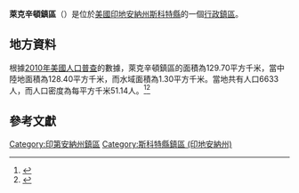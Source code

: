 {{noteTA
|G1=USState
|G2=地名
|G3=Unit
}}
{{Infobox settlement
|official_name            = 萊克辛頓鎮區
|native_name = Lexington Township
|settlement_type          = [[行政鎮區|行政鎮區]]
|image_skyline            = 
|imagesize                = 
|image_map                = Map highlighting Lexington Township, Scott County, Indiana.svg
|mapsize                  = 250px
|pushpin_map  =USA Indiana
|pushpin_label = 萊克辛頓鎮區
|pushpin_label_position   = top
|pushpin_map_caption      = 萊克辛頓鎮區在印地安納州的位置
|subdivision_type         = [[世界政區索引|國家]]
|subdivision_type1        = [[美国州份|州份]]
|subdivision_type2        = [[印地安納州行政区划|縣]]
|subdivision_name         = [[美国|美国]]
|subdivision_name1        = [[印地安納州|印地安納州]]
|subdivision_name2        = [[斯科特縣_(印地安納州)|斯科特縣]]
|elevation_ft             = 682
|elevation_m              = 208
|timezone                 = [[北美东部時區|北美东部時區]]
|area_total_km2           = 129.70
|area_land_km2            = 128.40
|area_water_km2           = 1.30
|area_total_sq_mi         = 
|area_land_sq_mi          = 
|area_water_sq_mi         = 
|population_as_of         = [[2010年美國人口普查|2010]]
|population_footnotes     = 
|population_total         = 6633
|population_density_km2   = auto
|population_density_sq_mi = auto
|utc_offset               = -5
|coordinates              = {{coord|38|39|16|N|85|38|43|W|type:city_region:US-AL_source:GNS-enwiki|display=inline,title}}
| coor_pinpoint           = 
| coordinates_footnotes   = 
|timezone_DST             = EDT
|utc_offset_DST           = -4
|postal_code_type         = [[美國郵區編號|郵區編號]]
|postal_code              = 
|area_code                = {{link-en|电话区号812|Area code 812|812}}
|blank_name = [[地名信息系统|GNIS ID]]
|blank_info = 453549
}}
'''萊克辛頓鎮區'''（{{lang-en|Lexington Township}}）是位於[[美國|美國]][[印地安納州|印地安納州]][[斯科特縣_(印地安納州)|斯科特縣]]的一個[[行政鎮區|行政鎮區]]。

== 地方資料 ==
根據[[2010年美國人口普查|2010年美國人口普查]]的數據，萊克辛頓鎮區的面積為129.70平方千米，當中陸地面積為128.40平方千米，而水域面積為1.30平方千米。當地共有人口6633人，而人口密度為每平方千米51.14人。<ref name="GR8">{{cite web|url=http://factfinder2.census.gov|publisher=[[美国人口调查局|美国人口调查局]]|accessdate=2011-05-14|title=American FactFinder|archive-date=2013-09-11|archive-url=https://web.archive.org/web/20130911234518/http://factfinder2.census.gov/|dead-url=no}}</ref><ref>{{cite web|url=https://www.citypopulation.de/en/usa/indiana/admin/|title=USA: Indiana (Counties and Townships) - City Population}}</ref>

== 參考文獻 ==
{{reflist}}

{{斯科特縣 (印地安納州)}}

{{DEFAULTSORT:Lexington Township}}
[[Category:印第安納州鎮區|Category:印第安納州鎮區]]
[[Category:斯科特縣鎮區_(印地安納州)|Category:斯科特縣鎮區 (印地安納州)]]

{{Indiana-geo-stub}}
